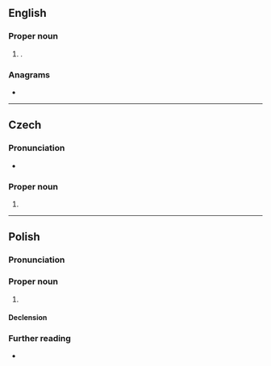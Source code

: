 ==English==

===Proper noun===
{{en-proper noun}}

# {{place|en|city/and/town|s/North Dakota}}.

===Anagrams===
* {{anagrams|en|a=aaent|Aetna|Antae|antae}}

----

==Czech==
{{wikipedia|lang=cs}}

===Pronunciation===
* {{cs-IPA}}

===Proper noun===
{{cs-proper noun|g=m}}

# {{given name|cs|female|eq=Annette}}

----

==Polish==

===Pronunciation===
{{pl-p|a=Pl-Aneta.ogg}}

===Proper noun===
{{pl-proper noun|g=f}}

# {{given name|pl|female|eq=Annette}}

====Declension====
{{pl-decl-noun-f|Ane|t}}

===Further reading===
* {{R:pl:PWN}}